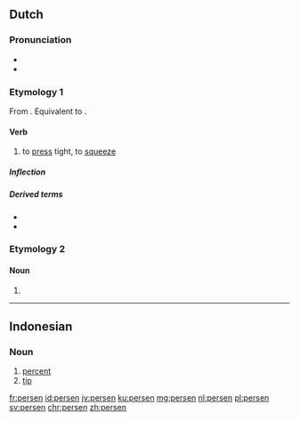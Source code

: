 ==Dutch==

===Pronunciation===
* {{IPA|lang=nl|/ˈpɛrsə(n)/}}
* {{audio|Nl-persen.ogg|Audio|lang=nl}}

===Etymology 1===
From {{inh|nl|dum|persen}}. Equivalent to {{affix|nl|pers|-en|id2=denominative}}.

====Verb====
{{nl-verb|perste|geperst}}

# to [[press]] tight, to [[squeeze]]

=====Inflection=====
{{nl-conj-wk|pers}}

=====Derived terms=====
* {{l|nl|afpersen}}
* {{l|nl|perslucht}}

===Etymology 2===
{{nonlemma}}

====Noun====
{{head|nl|noun plural form}}

# {{nl-noun form of|pl|pers}}

----

==Indonesian==

===Noun===
{{id-noun}}

# [[percent]]
# [[tip]]

[[fr:persen]]
[[id:persen]]
[[jv:persen]]
[[ku:persen]]
[[mg:persen]]
[[nl:persen]]
[[pl:persen]]
[[sv:persen]]
[[chr:persen]]
[[zh:persen]]